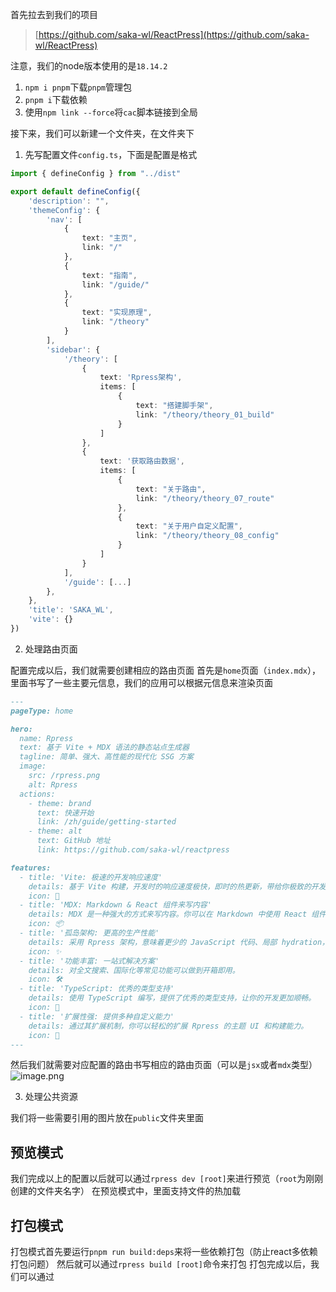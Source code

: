 首先拉去到我们的项目

> [https://github.com/saka-wl/ReactPress](https://github.com/saka-wl/ReactPress)

注意，我们的node版本使用的是`18.14.2`

1. `npm i pnpm`下载`pnpm`管理包
2. `pnpm i`下载依赖
3. 使用`npm link --force`将`cac`脚本链接到全局

接下来，我们可以新建一个文件夹，在文件夹下

1. 先写配置文件`config.ts`，下面是配置是格式

```typescript
import { defineConfig } from "../dist"

export default defineConfig({
    'description': "",
    'themeConfig': {
        'nav': [
            {
                text: "主页",
                link: "/"
            },
            {
                text: "指南",
                link: "/guide/"
            },
            {
                text: "实现原理",
                link: "/theory"
            }
        ],
        'sidebar': {
            '/theory': [
                {
                    text: 'Rpress架构',
                    items: [
                        {
                            text: "搭建脚手架",
                            link: "/theory/theory_01_build"
                        }
                    ]
                },
                {
                    text: '获取路由数据',
                    items: [
                        {
                            text: "关于路由",
                            link: "/theory/theory_07_route"
                        },
                        {
                            text: "关于用户自定义配置",
                            link: "/theory/theory_08_config"
                        }
                    ]
                }
            ],
            '/guide': [...]
        },
    },
    'title': 'SAKA_WL',
    'vite': {}
})
```

2. 处理路由页面

配置完成以后，我们就需要创建相应的路由页面
首先是`home`页面（`index.mdx`），里面书写了一些主要元信息，我们的应用可以根据元信息来渲染页面

```markdown
---
pageType: home

hero:
  name: Rpress
  text: 基于 Vite + MDX 语法的静态站点生成器
  tagline: 简单、强大、高性能的现代化 SSG 方案
  image:
    src: /rpress.png
    alt: Rpress
  actions:
    - theme: brand
      text: 快速开始
      link: /zh/guide/getting-started
    - theme: alt
      text: GitHub 地址
      link: https://github.com/saka-wl/reactpress

features:
  - title: 'Vite: 极速的开发响应速度'
    details: 基于 Vite 构建，开发时的响应速度极快，即时的热更新，带给你极致的开发体验。
    icon: 🚀
  - title: 'MDX: Markdown & React 组件来写内容'
    details: MDX 是一种强大的方式来写内容。你可以在 Markdown 中使用 React 组件。
    icon: 📦
  - title: '孤岛架构: 更高的生产性能'
    details: 采用 Rpress 架构，意味着更少的 JavaScript 代码、局部 hydration， 从而带来更好的首屏性能。
    icon: ✨
  - title: '功能丰富: 一站式解决方案'
    details: 对全文搜索、国际化等常见功能可以做到开箱即用。
    icon: 🛠️
  - title: 'TypeScript: 优秀的类型支持'
    details: 使用 TypeScript 编写，提供了优秀的类型支持，让你的开发更加顺畅。
    icon: 🔑
  - title: '扩展性强: 提供多种自定义能力'
    details: 通过其扩展机制，你可以轻松的扩展 Rpress 的主题 UI 和构建能力。
    icon: 🎨
---
```

然后我们就需要对应配置的路由书写相应的路由页面（可以是`jsx`或者`mdx`类型）
![image.png](https://cdn.nlark.com/yuque/0/2024/png/34286503/1717486262391-f090980e-66d8-41de-8802-0c8f81bdc88b.png#averageHue=%2325282d&clientId=u209c4f0f-8b64-4&from=paste&height=381&id=u6d5c6126&originHeight=572&originWidth=383&originalType=binary&ratio=1.5&rotation=0&showTitle=false&size=41584&status=done&style=none&taskId=u3dd8e9e7-2b96-4ed9-9811-bf4e52d9ad4&title=&width=255.33333333333334)

3. 处理公共资源

我们将一些需要引用的图片放在`public`文件夹里面

## 预览模式

我们完成以上的配置以后就可以通过`rpress dev [root]`来进行预览（`root`为刚刚创建的文件夹名字）
在预览模式中，里面支持文件的热加载

## 打包模式

打包模式首先要运行`pnpm run build:deps`来将一些依赖打包（防止react多依赖打包问题）
然后就可以通过`rpress build [root]`命令来打包
打包完成以后，我们可以通过



















